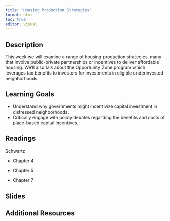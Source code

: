 ```yaml
---
title: "Housing Production Strategies"
format: html
toc: true
editor: visual
---
```


## Description

This week we will examine a range of housing production strategies, many that involve public-private partnerships or incentives to deliver affordable housing. We'll also talk about the Opportunity Zone program which leverages tax benefits to investors for investments in eligible underinvested neighborhoods.

## Learning Goals

-   Understand why governments might incentivize capital investment in distressed neighborhoods.
-   Critically engage with policy debates regarding the benefits and costs of place-based capital incentives.

## Readings

Schwartz

-   Chapter 4

-   Chapter 5

-   Chapter 7

## Slides

## Additional Resources
